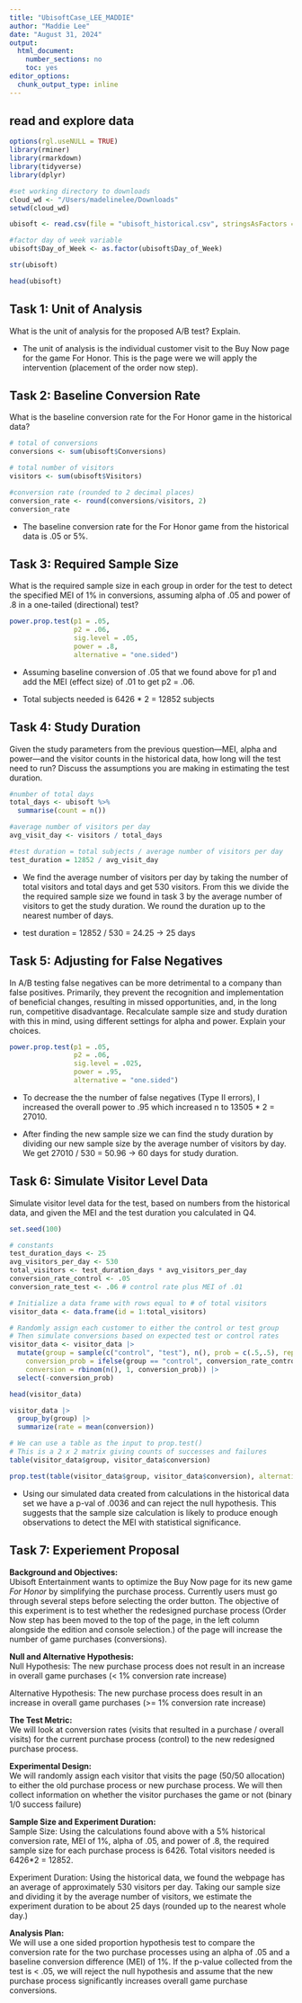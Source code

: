 ```yaml
---
title: "UbisoftCase_LEE_MADDIE"
author: "Maddie Lee"
date: "August 31, 2024"
output: 
  html_document:
    number_sections: no
    toc: yes
editor_options: 
  chunk_output_type: inline
---
```


## read and explore data
```r
options(rgl.useNULL = TRUE)
library(rminer)
library(rmarkdown)
library(tidyverse) 
library(dplyr)
```

```r
#set working directory to downloads
cloud_wd <- "/Users/madelinelee/Downloads"
setwd(cloud_wd)

ubisoft <- read.csv(file = "ubisoft_historical.csv", stringsAsFactors = FALSE)

#factor day of week variable
ubisoft$Day_of_Week <- as.factor(ubisoft$Day_of_Week)

str(ubisoft)

head(ubisoft)

```


## Task 1: Unit of Analysis

What is the unit of analysis for the proposed A/B test? Explain. \

* The unit of analysis is the individual customer visit to the Buy Now page for the game For Honor. This is the page were we will apply the intervention (placement of the order now step).

## Task 2: Baseline Conversion Rate

What is the baseline conversion rate for the For Honor game in the historical data?

```r
# total of conversions
conversions <- sum(ubisoft$Conversions)

# total number of visitors
visitors <- sum(ubisoft$Visitors)

#conversion rate (rounded to 2 decimal places)
conversion_rate <- round(conversions/visitors, 2)
conversion_rate
```
* The baseline conversion rate for the For Honor game from the historical data is .05 or 5%.  

## Task 3: Required Sample Size

What is the required sample size in each group in order for the test to detect the specified MEI of 1% in conversions, assuming alpha of .05 and power of .8 in a one-tailed (directional) test? \

```r
power.prop.test(p1 = .05, 
                p2 = .06, 
                sig.level = .05, 
                power = .8, 
                alternative = "one.sided")
```
* Assuming baseline conversion of .05 that we found above for p1 and add the MEI (effect size) of .01 to get p2 = .06.

* Total subjects needed is 6426 * 2 = 12852 subjects

## Task 4: Study Duration

Given the study parameters from the previous question—MEI, alpha and power—and the visitor counts in the historical data, how long will the test need to run? Discuss the assumptions you are making in estimating the test duration.

```r
#number of total days
total_days <- ubisoft %>%
  summarise(count = n())

#average number of visitors per day
avg_visit_day <- visitors / total_days

#test duration = total subjects / average number of visitors per day
test_duration = 12852 / avg_visit_day

```

* We find the average number of visitors per day by taking the number of total visitors and total days and get 530 visitors. From this we divide the the required sample size we found in task 3 by the average number of visitors to get the study duration. We round the duration up to the nearest number of days. \

* test duration = 12852 / 530 = 24.25 -> 25 days 

## Task 5: Adjusting for False Negatives

In A/B testing false negatives can be more detrimental to a company than false positives. Primarily, they prevent the recognition and implementation of beneficial changes, resulting in missed opportunities, and, in the long run, competitive disadvantage. Recalculate sample size and study duration with this in mind, using different settings for alpha and power. Explain your choices.

```r
power.prop.test(p1 = .05, 
                p2 = .06, 
                sig.level = .025, 
                power = .95, 
                alternative = "one.sided")

```
* To decrease the the number of false negatives (Type II errors), I increased the overall power to .95 which increased n to 13505 * 2 = 27010. \ 

* After finding the new sample size we can find the study duration by dividing our new sample size by the average number of visitors by day. We get 27010 / 530 = 50.96 -> 60 days for study duration. \



## Task 6: Simulate Visitor Level Data

Simulate visitor level data for the test, based on numbers from the historical data, and given the MEI and the test duration you calculated in Q4. 

```r
set.seed(100)

# constants
test_duration_days <- 25
avg_visitors_per_day <- 530
total_visitors <- test_duration_days * avg_visitors_per_day
conversion_rate_control <- .05  
conversion_rate_test <- .06 # control rate plus MEI of .01

# Initialize a data frame with rows equal to # of total visitors
visitor_data <- data.frame(id = 1:total_visitors)

# Randomly assign each customer to either the control or test group
# Then simulate conversions based on expected test or control rates
visitor_data <- visitor_data |>
  mutate(group = sample(c("control", "test"), n(), prob = c(.5,.5), replace = TRUE),
    conversion_prob = ifelse(group == "control", conversion_rate_control, conversion_rate_test),
    conversion = rbinom(n(), 1, conversion_prob)) |>
  select(-conversion_prob)


```

```r
head(visitor_data)

visitor_data |>
  group_by(group) |>
  summarize(rate = mean(conversion)) 
```
```r
# We can use a table as the input to prop.test()
# This is a 2 x 2 matrix giving counts of successes and failures
table(visitor_data$group, visitor_data$conversion)

prop.test(table(visitor_data$group, visitor_data$conversion), alternative = "greater")

```
* Using our simulated data created from calculations in the historical data set we have a p-val of .0036 and can reject the null hypothesis. This suggests that the sample size calculation is likely to produce enough observations to detect the MEI with statistical significance. 

## Task 7: Experiement Proposal

__Background and Objectives:__ \
Ubisoft Entertainment wants to optimize the Buy Now page for its new game _For Honor_ by simplifying the purchase process. Currently users must go through several steps before selecting the order button. The objective of this experiment is to test whether the redesigned purchase process (Order Now step has been moved to the top of the page, in the left column alongside the edition and console selection.) of the page will increase the number of game purchases (conversions).

__Null and Alternative Hypothesis:__ \
Null Hypothesis: The new purchase process does not result in an increase in overall game purchases (< 1% conversion rate increase)

Alternative Hypothesis: The new purchase process does result in an increase in overall game purchases (>= 1% conversion rate increase)

__The Test Metric:__ \
We will look at conversion rates (visits that resulted in a purchase / overall visits) for the current purchase process (control) to the new redesigned purchase process. 

__Experimental Design:__ \
We will randomly assign each visitor that visits the page (50/50 allocation) to either the old purchase process or new purchase process. We will then collect information on whether the visitor purchases the game or not (binary 1/0 success failure)

__Sample Size and Experiment Duration:__ \
Sample Size: Using the calculations found above with a 5% historical conversion rate, MEI of 1%, alpha of .05, and power of .8, the required sample size for each purchase process is 6426. Total visitors needed is 6426*2 = 12852. 

Experiment Duration: Using the historical data, we found the webpage has an average of approximately 530 visitors per day. Taking our sample size and dividing it by the average number of visitors, we estimate the experiment duration to be about 25 days (rounded up to the nearest whole day.) 

__Analysis Plan:__ \
We will use a one sided proportion hypothesis test to compare the conversion rate for the two purchase processes using an alpha of .05 and a baseline conversion difference (MEI) of 1%. If the p-value collected from the test is < .05, we will reject the null hypothesis and assume that the new purchase process significantly increases overall game purchase conversions. 

